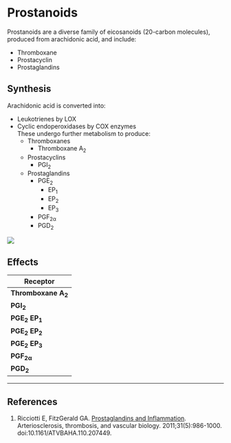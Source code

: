 # Prostanoids


Prostanoids are a diverse family of eicosanoids (20-carbon molecules), produced from arachidonic acid, and include:

* Thromboxane
* Prostacyclin
* Prostaglandins

## Synthesis

Arachidonic acid is converted into:

* Leukotrienes by LOX
* Cyclic endoperoxidases by COX enzymes\
These undergo further metabolism to produce:
    * Thromboxanes\
      * Thromboxane A~2~
    * Prostacyclins\
      * PGI~2~
    * Prostaglandins\
      * PGE~2~
        * EP~1~
        * EP~2~
        * EP~3~
      * PGF~2α~
      * PGD~2~

<img src="/resources/prostaglandins.svg">

## Effects


|Receptor|Receptor|Respiratory|Vascular|GIT|GU|Other|
|--|
|**Thromboxane A~2~**|Gq||Vasoconstriction|||Platelet aggregation|
|**PGI~2~**|Gs|Bronchodilation|Vasodilation (renal and pulmonary)||||
|**PGE~2~ EP~1~**|Gq|Bronchoconstriction||Increased contraction|Renal vasodilation||
|**PGE~2~ EP~2~**|Gs|Bronchodilation|Closure of ductus arteriosus|Decreased contraction|Renal vasodilation||
|**PGE~2~ EP~3~**|Gi|||Gastric mucous production, GIT contraction|Uterine contraction||
|**PGF~2α~**|Gq|Bronchoconstriction|Vasoconstriction||Uterine contraction||
|**PGD~2~**|Gs||||Renal vasodilation|Promotes sleep|


---
## References

1. Ricciotti E, FitzGerald GA. [Prostaglandins and Inflammation](https://www.ncbi.nlm.nih.gov/pmc/articles/PMC3081099/). Arteriosclerosis, thrombosis, and vascular biology. 2011;31(5):986-1000. doi:10.1161/ATVBAHA.110.207449.